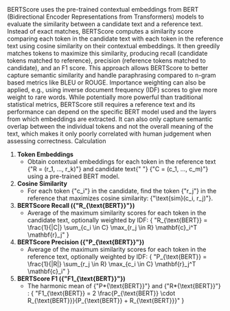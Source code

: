 
<Typography variant="body2">
  BERTScore uses the pre-trained contextual embeddings from BERT (Bidirectional
  Encoder Representations from Transformers) models to evaluate the similarity
  between a candidate text and a reference text. Instead of exact matches,
  BERTScore computes a similarity score comparing each token in the candidate
  text with each token in the reference text using cosine similarity on their
  contextual embeddings.
</Typography>

<Typography variant="body2">
  It then greedily matches tokens to maximize this similarity, producing recall
  (candidate tokens matched to reference), precision (reference tokens matched
  to candidate), and an F1 score. This approach allows BERTScore to better
  capture semantic similarity and handle paraphrasing compared to n-gram based
  metrics like BLEU or ROUGE. Importance weighting can also be applied, e.g.,
  using inverse document frequency (IDF) scores to give more weight to rare
  words.
</Typography>

<Typography variant="body2" gutterBottom>
  While potentially more powerful than traditional statistical metrics,
  BERTScore still requires a reference text and its performance can depend on
  the specific BERT model used and the layers from which embeddings are
  extracted. It can also only capture semantic overlap between the individual
  tokens and not the overall meaning of the text, which makes it only poorly
  correlated with human judgement when assessing correctness.
</Typography>

<Typography variant="subtitle1" gutterBottom>
  Calculation
</Typography>

<Typography variant="body2">

1. **Token Embeddings**
   - Obtain contextual embeddings for each token in the
     reference text <LaTeX>{"R = (r_1, ..., r_k)"}</LaTeX> and candidate text{" "}
     <LaTeX>{"C = (c_1, ..., c_m)"}</LaTeX> using a pre-trained BERT model.
1. **Cosine Similarity**
   - For each token <LaTeX>{"c_i"}</LaTeX> in the candidate,
     find the token <LaTeX>{"r_j"}</LaTeX> in the reference that maximizes cosine
     similarity: <LaTeX>{"\\text{sim}(c_i, r_j)"}</LaTeX>.
1. **BERTScore Recall (<LaTeX>{"R\_{\\text{BERT}}"}</LaTeX>)**
   - Average of the maximum similarity scores for each token in the candidate text,
     optionally weighted by IDF:
     <LaTeX>
       {
         "R_{\\text{BERT}} = \\frac{1}{|C|} \\sum_{c_i \\in C} \\max_{r_j \\in R} \\mathbf{c}_i^T \\mathbf{r}_j"
       }
     </LaTeX>
1. **BERTScore Precision (<LaTeX>{"P\_{\\text{BERT}}"}</LaTeX>)**
   - Average of
     the maximum similarity scores for each token in the reference text, optionally
     weighted by IDF:
     <LaTeX>
       {
         "P_{\\text{BERT}} = \\frac{1}{|R|} \\sum_{r_j \\in R} \\max_{c_i \\in C} \\mathbf{r}_j^T \\mathbf{c}_i"
       }
     </LaTeX>
1. **BERTScore F1 (<LaTeX>{"F1\_{\\text{BERT}}"}</LaTeX>)**
   - The harmonic mean
     of <LaTeX>{"P*{\\text{BERT}}"}</LaTeX> and <LaTeX>{"R*{\\text{BERT}}"}</LaTeX>
     :
     <LaTeX>
       {
         "F1_{\\text{BERT}} = 2 \\frac{P_{\\text{BERT}} \\cdot R_{\\text{BERT}}}{P_{\\text{BERT}} + R_{\\text{BERT}}}"
       }
     </LaTeX>

</Typography>
